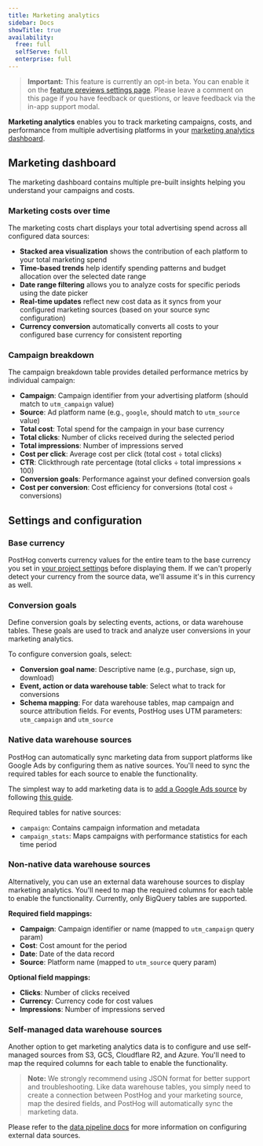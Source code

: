 ```yaml
---
title: Marketing analytics
sidebar: Docs
showTitle: true
availability:
  free: full
  selfServe: full
  enterprise: full
---
```



> **Important:** This feature is currently an opt-in beta. You can enable it on the [feature previews settings page](https://app.posthog.com/settings/user-feature-previews#marketing-analytics). Please leave a comment on this page if you have feedback or questions, or leave feedback via the in-app support modal.

**Marketing analytics** enables you to track marketing campaigns, costs, and performance from multiple advertising platforms in your [marketing analytics dashboard](https://app.posthog.com/web/marketing).

## Marketing dashboard

The marketing dashboard contains multiple pre-built insights helping you understand your campaigns and costs. 

### Marketing costs over time

<ProductScreenshot
    imageLight="https://res.cloudinary.com/dmukukwp6/image/upload/chart_white_e4dddd2635.png" 
    imageDark="https://res.cloudinary.com/dmukukwp6/image/upload/chart_dark_b615545f58.png"
    alt="Marketing analytics dashboard showing marketing costs over time"
    classes="rounded"
/>

The marketing costs chart displays your total advertising spend across all configured data sources:

- **Stacked area visualization** shows the contribution of each platform to your total marketing spend
- **Time-based trends** help identify spending patterns and budget allocation over the selected date range
- **Date range filtering** allows you to analyze costs for specific periods using the date picker
- **Real-time updates** reflect new cost data as it syncs from your configured marketing sources (based on your source sync configuration)
- **Currency conversion** automatically converts all costs to your configured base currency for consistent reporting

### Campaign breakdown

<ProductScreenshot
    imageLight="https://res.cloudinary.com/dmukukwp6/image/upload/table_white_e64873d2b0.png" 
    imageDark="https://res.cloudinary.com/dmukukwp6/image/upload/table_dark_9c7ba9afdb.png"
    alt="Campaign costs breakdown table showing detailed performance metrics"
    classes="rounded"
/>

The campaign breakdown table provides detailed performance metrics by individual campaign:

- **Campaign**: Campaign identifier from your advertising platform (should match to `utm_campaign` value)
- **Source**: Ad platform name (e.g., `google`, should match to `utm_source` value)
- **Total cost**: Total spend for the campaign in your base currency
- **Total clicks**: Number of clicks received during the selected period
- **Total impressions**: Number of impressions served
- **Cost per click**: Average cost per click (total cost ÷ total clicks)
- **CTR**: Clickthrough rate percentage (total clicks ÷ total impressions × 100)
- **Conversion goals**: Performance against your defined conversion goals
- **Cost per conversion**: Cost efficiency for conversions (total cost ÷ conversions)

## Settings and configuration

### Base currency

<ProductScreenshot
    imageLight="https://res.cloudinary.com/dmukukwp6/image/upload/bc_white_26b15e2184.png" 
    imageDark="https://res.cloudinary.com/dmukukwp6/image/upload/bc_dark_c6547dfdb9.png"
    alt="Base currency configuration"
    classes="rounded"
/>

PostHog converts currency values for the entire team to the base currency you set in [your project settings](https://app.posthog.com/settings/project#base-currency) before displaying them. If we can't properly detect your currency from the source data, we'll assume it's in this currency as well.

### Conversion goals

<ProductScreenshot
    imageLight="https://res.cloudinary.com/dmukukwp6/image/upload/cg_white_fa41a57c55.png" 
    imageDark="https://res.cloudinary.com/dmukukwp6/image/upload/cg_dark_c6d0c0e1a1.png"
    alt="Conversion goals configuration"
    classes="rounded"
/>

Define conversion goals by selecting events, actions, or data warehouse tables. These goals are used to track and analyze user conversions in your marketing analytics.

To configure conversion goals, select:
- **Conversion goal name**: Descriptive name (e.g., purchase, sign up, download)
- **Event, action or data warehouse table**: Select what to track for conversions
- **Schema mapping**: For data warehouse tables, map campaign and source attribution fields. For events, PostHog uses UTM parameters: `utm_campaign` and `utm_source`

### Native data warehouse sources

<ProductScreenshot
    imageLight="https://res.cloudinary.com/dmukukwp6/image/upload/native_white_0e3fb7591d.png" 
    imageDark="https://res.cloudinary.com/dmukukwp6/image/upload/native_dark_6056080e7a.png"
    alt="Native data warehouse sources configuration"
    classes="rounded"
/>

PostHog can automatically sync marketing data from support platforms like Google Ads by configuring them as native sources. You'll need to sync the required tables for each source to enable the functionality.

The simplest way to add marketing data is to [add a Google Ads source](https://app.posthog.com/pipeline/new/source?kind=googleads) by following [this guide](/docs/cdp/sources/google-ads).

Required tables for native sources:
- `campaign`: Contains campaign information and metadata
- `campaign_stats`: Maps campaigns with performance statistics for each time period

### Non-native data warehouse sources

<ProductScreenshot
    imageLight="https://res.cloudinary.com/dmukukwp6/image/upload/non_native_white_344a406529.png" 
    imageDark="https://res.cloudinary.com/dmukukwp6/image/upload/non_native_dark_f5dd988e41.png"
    alt="Non-native data warehouse sources configuration"
    classes="rounded"
/>

Alternatively, you can use an external data warehouse sources to display marketing analytics. You'll need to map the required columns for each table to enable the functionality. Currently, only BigQuery tables are supported.

<ProductScreenshot
    imageLight="https://res.cloudinary.com/dmukukwp6/image/upload/configuring_white_0005e8dba1.png" 
    imageDark="https://res.cloudinary.com/dmukukwp6/image/upload/configuring_dark_90df4b94c2.png"
    alt="Configuring data warehouse source mapping with required and optional fields"
    classes="rounded"
/>

**Required field mappings:**
- **Campaign**: Campaign identifier or name (mapped to `utm_campaign` query param)
- **Cost**: Cost amount for the period
- **Date**: Date of the data record
- **Source**: Platform name (mapped to `utm_source` query param)

**Optional field mappings:**
- **Clicks**: Number of clicks received
- **Currency**: Currency code for cost values
- **Impressions**: Number of impressions served

### Self-managed data warehouse sources

<ProductScreenshot
    imageLight="https://res.cloudinary.com/dmukukwp6/image/upload/sm_white_f266abeb3a.png" 
    imageDark="https://res.cloudinary.com/dmukukwp6/image/upload/sm_dark_3a47c737b9.png"
    alt="Self-managed data warehouse sources configuration"
    classes="rounded"
/>

Another option to get marketing analytics data is to configure and use self-managed sources from S3, GCS, Cloudflare R2, and Azure. You'll need to map the required columns for each table to enable the functionality.

> **Note:** We strongly recommend using JSON format for better support and troubleshooting. Like data warehouse tables, you simply need to create a connection between PostHog and your marketing source, map the desired fields, and PostHog will automatically sync the marketing data.

Please refer to the [data pipeline docs](/docs/cdp/sources) for more information on configuring external data sources.
